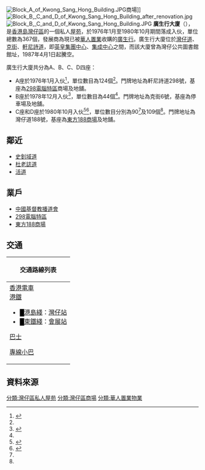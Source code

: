 [[File:Block_A_of_Kwong_Sang_Hong_Building.JPG|thumb]]商場]]
[[File:Block_B,_C_and_D_of_Kwong_Sang_Hong_Building_after_renovation.jpg|thumb]]
[[File:Block_B,_C_and_D_of_Kwong_Sang_Hong_Building.JPG|thumb]]
{{commonscat|Kwong Sang Hong Building}}
'''廣生行大廈'''（{{lang-en|Kwong Sang Hong Building}}），是[[香港島|香港島]][[灣仔區|灣仔區]]的一個私人[[屋苑|屋苑]]，於1976年1月至1980年10月期間落成入伙，單位總數為367個，發展商為現已被[[華人置業|華人置業]]收購的[[廣生行|廣生行]]。廣生行大廈位於[[灣仔道|灣仔道]]、[[克街|克街]]、[[軒尼詩道|軒尼詩道]]，即[[英皇集團中心|英皇集團中心]]、[[集成中心|集成中心]]之間，而該大廈曾為灣仔公共圖書館館址，1987年4月1日起騰空。

廣生行大廈共分為A、B、C、D四座：
*A座於1976年1月入伙<ref name="centadata廣生行大廈A座">{{cite web|url=http://txhist.centadata.com/tfs_centadata/Pih2Sln/TransactionHistory.aspx?type=1&code=SAPGWPSJPE | title=廣生行大廈A座 |publisher=[[中原地產|中原地產]] |date=}}{{zh-hant}}</ref>，單位數目為124個<ref name="centadata廣生行大廈A座"/>。門牌地址為軒尼詩道298號，基座為[[298電腦特區|298電腦特區]]商場及地舖。
*B座於1978年12月入伙<ref name="centadata廣生行大廈B座">{{cite web|url=http://txhist.centadata.com/tfs_centadata/Pih2Sln/TransactionHistory.aspx?type=1&code=OQRFQROSRU | title=廣生行大廈B座 |publisher=[[中原地產|中原地產]] |date=}}{{zh-hant}}</ref>，單位數目為44個<ref name="centadata廣生行大廈B座"/>。門牌地址為克街6號，基座為停車場及地舖。
*C座和D座於1980年10月入伙<ref name="centadata廣生行大廈C座">{{cite web|url=http://txhist.centadata.com/tfs_centadata/Pih2Sln/TransactionHistory.aspx?type=1&code=OQUOFRFSOU | title=廣生行大廈C座 |publisher=[[中原地產|中原地產]] |date=}}{{zh-hant}}</ref><ref name="centadata廣生行大廈D座">{{cite web|url=http://txhist.centadata.com/tfs_centadata/Pih2Sln/TransactionHistory.aspx?type=1&code=OQUOFRFSUU | title=廣生行大廈D座 |publisher=[[中原地產|中原地產]] |date=}}{{zh-hant}}</ref>，單位數目分別為90<ref name="centadata廣生行大廈C座"/>及109個<ref name="centadata廣生行大廈D座"/>。門牌地址為灣仔道188號，基座為[[東方188商場|東方188商場]]及地舖。

==鄰近==
* [[史釗域道|史釗域道]]
* [[杜老誌道|杜老誌道]]
* [[活道|活道]]

==業戶==
* [[中國基督教播道會|中國基督教播道會]]
* [[298電腦特區|298電腦特區]]
* [[東方188商場|東方188商場]]

==交通==
{| class="mw-collapsible mw-collapsed wikitable" style="background:white; margin: 0 auto; width: auto;"  
! 交通路線列表
|-
|
;[[香港電車|香港電車]]
;[[港鐵|港鐵]]
*<font color="{{港島綫色彩}}">█</font>[[港島綫|港島綫]]：[[灣仔站|灣仔站]]
*<font color="{{東鐵綫色彩}}">█</font>[[東鐵綫|東鐵綫]]：[[會展站|會展站]]
;[[巴士|巴士]]
{{港島巴士簡單列表|1|1M|2|2A|2X|5B|5X|8|8P|11|23|23B|25|25A|26|37A|37B|37X|75|90|97|789|N8|N8X|N90}}
{{過海隧道巴士簡單列表|101|103|109|111|111P|113|115|182|182X|307|307A|601|601P|603|603P|619|619X|621|680|680A|680P|680X|681|681P|690|914|930B|930X|936|936A|948|948A|948B|948P|948X|960C|960P|960S|961P|961S|962|962B|962N|962X|967X|968|968A|969|969P|969N|985|985A|985B}}
{{過海隧道巴士簡單列表|N121|N182|N368|N619|N680|N691|N930|N962|N969}}{{大嶼山巴士簡單列表|A11|E11|E11A|N11}}
;[[專線小巴|專線小巴]]
{{港島專線小巴簡單列表|4A|4B|35M}}
|}

==資料來源==
{{reflist}}

{{華人置業}}

[[分類:灣仔區私人屋苑|分類:灣仔區私人屋苑]]
[[分類:灣仔區商場|分類:灣仔區商場]]
[[分類:華人置業物業|分類:華人置業物業]]